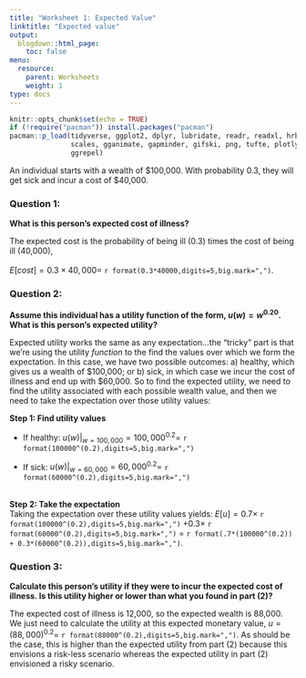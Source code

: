 ```yaml
---
title: "Worksheet 1: Expected Value"
linktitle: "Expected value"
output:
  blogdown::html_page:
    toc: false
menu:
  resource:
    parent: Worksheets
    weight: 1
type: docs
---
```


```r
knitr::opts_chunk$set(echo = TRUE)
if (!require("pacman")) install.packages("pacman")
pacman::p_load(tidyverse, ggplot2, dplyr, lubridate, readr, readxl, hrbrthemes,
               scales, gganimate, gapminder, gifski, png, tufte, plotly, OECD,
               ggrepel)

```


An individual starts with a wealth of <span>&#36;</span>100,000. With probability 0.3, they will get sick and incur a cost of <span>&#36;</span>40,000. 

### Question 1:
**What is this person's expected cost of illness?**


The expected cost is the probability of being ill (0.3) times the cost of being ill (40,000),<br><br>
$E[cost]=0.3 \times 40,000 =$ `r format(0.3*40000,digits=5,big.mark=",")`.


### Question 2:
**Assume this individual has a utility function of the form, $u(w) = w^{0.20}$. What is this person's expected utility?**


Expected utility works the same as any expectation...the "tricky" part is that we're using the utility *function* to the find the values over which we form the expectation. In this case, we have two possible outcomes: a) healthy, which gives us a wealth of <span>&#36;</span>100,000; or b) sick, in which case we incur the cost of illness and end up with <span>&#36;</span>60,000. So to find the expected utility, we need to find the utility associated with each possible wealth value, and then we need to take the expectation over those utility values:

<b>Step 1: Find utility values</b><br>

- If healthy: $u(w)|_{w=100,000} = 100,000^{0.2}=$ `r format(100000^(0.2),digits=5,big.mark=",")`

- If sick: $u(w)|_{w=60,000} = 60,000^{0.2}=$ `r format(60000^(0.2),digits=5,big.mark=",")`

<br>
<b>Step 2: Take the expectation</b><br>
Taking the expectation over these utility values yields: $E[u]=0.7 \times$ `r format(100000^(0.2),digits=5,big.mark=",")` $+0.3 \times$ `r format(60000^(0.2),digits=5,big.mark=",")` $=$ `r format(.7*(100000^(0.2)) + 0.3*(60000^(0.2)),digits=5,big.mark=",")`.


### Question 3:
**Calculate this person's utility if they were to incur the expected cost of illness. Is this utility higher or lower than what you found in part (2)?**


The expected cost of illness is 12,000, so the expected wealth is 88,000. We just need to calculate the utility at this expected monetary value, $u=(88,000)^{0.2}=$ `r format(88000^(0.2),digits=5,big.mark=",")`. As should be the case, this is higher than the expected utility from part (2) because this envisions a risk-less scenario whereas the expected utility in part (2) envisioned a risky scenario.

